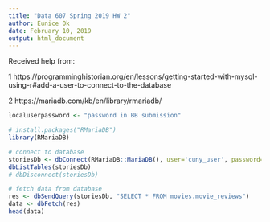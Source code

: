 ```yaml
---
title: "Data 607 Spring 2019 HW 2"
author: Eunice Ok
date: February 10, 2019
output: html_document
---
```



Received help from: 

1 https://programminghistorian.org/en/lessons/getting-started-with-mysql-using-r#add-a-user-to-connect-to-the-database

2 https://mariadb.com/kb/en/library/rmariadb/ 

```r
localuserpassword <- "password in BB submission"
```

```r
# install.packages("RMariaDB")
library(RMariaDB)
```

```r
# connect to database
storiesDb <- dbConnect(RMariaDB::MariaDB(), user='cuny_user', password=localuserpassword, dbname='movies', host='localhost')
dbListTables(storiesDb)
# dbDisconnect(storiesDb)
```


```r
# fetch data from database
res <- dbSendQuery(storiesDb, "SELECT * FROM movies.movie_reviews")
data <- dbFetch(res)
head(data)
```

